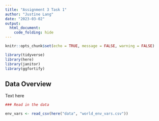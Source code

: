 ```yaml
---
title: "Assignment 3 Task 1"
author: "Justine Lang"
date: "2023-03-02"
output: 
  html_document: 
    code_folding: hide
---
```


```r
knitr::opts_chunk$set(echo = TRUE, message = FALSE, warning = FALSE)

library(tidyverse)
library(here)
library(janitor)
library(ggfortify)
```

## Data Overview

Text here

```r
### Read in the data

env_vars <- read_csv(here("data", "world_env_vars.csv"))
```

















